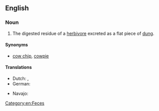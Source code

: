 ==English==

===Noun===
{{en-noun|head=[[cow]] [[pat]]}}

# The digested residue of a [[herbivore]] excreted as a flat piece of [[dung]].

====Synonyms====
* [[cow chip]], [[cowpie]]

====Translations====
{{trans-top|digested residue of a herbivore excreted as a flat piece of dung}}
* Dutch: {{t+|nl|koeienvlaai|m}}, {{t+|nl|flats|m}}
* German: {{t+|de|Kuhfladen|m}}
{{trans-mid}}
* Navajo: {{t|nv|béégashii bichaan}}
{{trans-bottom}}

[[Category:en:Feces]]